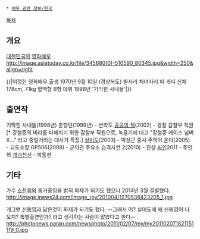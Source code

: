  * [[배우 관련 정보/한국]]

[[목차]]
== 개요 ==
[[대한민국]]의 [[영화]][[배우]]
http://image.asiatoday.co.kr/file/345680(0)-510590_80345.jpg&width=250&align=right

{{|이정헌 영화배우 
출생 1970년 9월 10일 (경상북도)
별자리 처녀자리 
띠 개띠 
신체 178cm, 71kg
혈액형 B형
데뷔 1998년 '기막힌 사내들'|}}

== 출연작 ==
기막힌 사내들(1998년)
춘향뎐(1999년) - 변학도
[[공공의 적]](2002) - 경찰 감찰부 직원[* 강철중의 비리를 파해치기 위한 감찰부 직원으로, 녹음기에 대고 "강철중 케이스 넘버X..." 라고 중얼거리는 대사가 특징.]
[[실미도]](2003) - 박상근 중사
주먹이 운다(2005) - 교도소장
GP506(2008) - 군의관
주유소 습격사건 2(2010) - 진상
[[싸인(드라마)|싸인]]2011 - 주인혁
[[개과천선(드라마)|개과천선]] - 박동현
== 기타 ==
가수 [[소찬휘]]와 동거중임을 밝혀 화제가 되기도 했으나 2014년 3월 결별했다.
http://image.inews24.com/image_joy/201004/1270538423205_1.jpg

개그맨 [[신동엽]]과 닮은것이 화제가 되기도 했다. --그래서 어? 실미도에 왜 신동엽이 나오지? 특별출연인가? 라고 생각하는 사람이 많았다고 한다--
http://photonews.paran.com/newsphoto/2011/02/07/my/my201102071821151119_0.jpg
